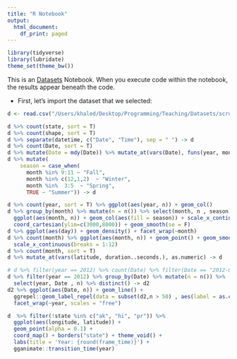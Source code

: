 ```yaml
---
title: "R Notebook"
output:
  html_document:
    df_print: paged
---
```


```r
library(tidyverse)
library(lubridate)
theme_set(theme_bw())
```

This is an [Datasets](https://www.kaggle.com/rtatman/fun-beginner-friendly-datasets) Notebook. When you execute code within the notebook, the results appear beneath the code. 

* First, let's import the dataset that we selected:

```r
d <- read.csv("/Users/khaled/Desktop/Programming/Teaching/Datasets/scrubbed.csv", na.strings = "", stringsAsFactors = F) %>% filter(country == "us")
```


```r
d %>% count(state, sort = T)
d %>% count(shape, sort = T) 
d %>% separate(datetime, c("Date", "Time"), sep = " ") -> d
d %>% count(Date, sort = T)
d %>% mutate(Date = mdy(Date)) %>% mutate_at(vars(Date), funs(year, month, day)) -> d
d %>% mutate(
    season = case_when(
      month %in% 9:11 ~ "Fall",
      month %in% c(12,1,2)  ~ "Winter",
      month %in%  3:5  ~ "Spring",
      TRUE ~ "Summer")) -> d

d %>% count(year, sort = T) %>% ggplot(aes(year, n)) + geom_col()
d %>% group_by(month) %>% mutate(n = n()) %>% select(month, n , season) %>% distinct() %>% 
  ggplot(aes(month, n)) + geom_col(aes(fill = season)) + scale_x_continuous(breaks = 1:12) +
  coord_cartesian(ylim=c(3000,8000)) + geom_smooth(se = F)
d %>% ggplot(aes(day)) + geom_density() + facet_wrap(~month)
d %>% count(month) %>% ggplot(aes(month, n)) + geom_point() + geom_smooth() +
  scale_x_continuous(breaks = 1:12)
d %>% count(month, sort = T)
d %>% mutate_at(vars(latitude, duration..seconds.), as.numeric) -> d

# d %>% filter(year == 2012) %>% count(Date) %>% filter(Date == "2012-07-04") -> nn
d %>% filter(year == 2012) %>% group_by(Date) %>% mutate(n = n()) %>% 
  select(year, Date , n) %>% distinct() -> d2
d2 %>% ggplot(aes(Date, n)) + geom_line() +
  ggrepel::geom_label_repel(data = subset(d2,n > 50) , aes(label = as.character(Date)), color = "red", segment.color = "red") +
  facet_wrap(~year, scales = "free")

```

```r
d  %>% filter(!state %in% c("ak", "hi", "pr")) %>%
  ggplot(aes(longitude, latitude)) +
  geom_point(alpha = 0.1) +
  coord_map() + borders("state") + theme_void() +
  labs(title = 'Year: {round(frame_time)}') +
  gganimate::transition_time(year)
```
